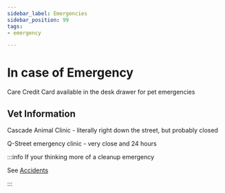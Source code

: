```yaml
---
sidebar_label: Emergencies
sidebar_position: 99
tags:
- emergency

---
```


# In case of Emergency

Care Credit Card available in the desk drawer for pet emergencies <i class="fa-solid fa-cat"></i>

## Vet Information

Cascade Animal Clinic - literally right down the street, but probably closed

Q-Street emergency clinic - very close and 24 hours


:::info If your thinking more of a cleanup emergency

See [Accidents](/docs/house/accidents)

:::
